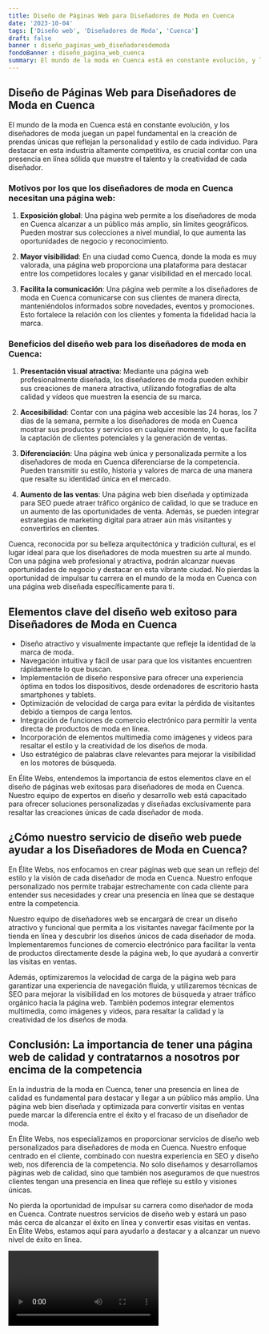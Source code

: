 ```yaml
---
title: Diseño de Páginas Web para Diseñadores de Moda en Cuenca
date: '2023-10-04'
tags: ['Diseño web', 'Diseñadores de Moda', 'Cuenca']
draft: false
banner : diseño_paginas_web_diseñadoresdemoda
fondoBanner : diseño_pagina_web_cuenca
summary: El mundo de la moda en Cuenca está en constante evolución, y los diseñadores de moda juegan un papel fundamental en la creación de prendas únicas que reflejan la personalidad y estilo de cada individuo. Para destacar en esta industria altamente competitiva, es crucial contar con una presencia en línea sólida que muestre el talento y la creatividad de cada diseñador.
---
```


## Diseño de Páginas Web para Diseñadores de Moda en Cuenca

El mundo de la moda en Cuenca está en constante evolución, y los diseñadores de moda juegan un papel fundamental en la creación de prendas únicas que reflejan la personalidad y estilo de cada individuo. Para destacar en esta industria altamente competitiva, es crucial contar con una presencia en línea sólida que muestre el talento y la creatividad de cada diseñador.

### Motivos por los que los diseñadores de moda en Cuenca necesitan una página web:

1. **Exposición global**: Una página web permite a los diseñadores de moda en Cuenca alcanzar a un público más amplio, sin límites geográficos. Pueden mostrar sus colecciones a nivel mundial, lo que aumenta las oportunidades de negocio y reconocimiento.

2. **Mayor visibilidad**: En una ciudad como Cuenca, donde la moda es muy valorada, una página web proporciona una plataforma para destacar entre los competidores locales y ganar visibilidad en el mercado local.

3. **Facilita la comunicación**: Una página web permite a los diseñadores de moda en Cuenca comunicarse con sus clientes de manera directa, manteniéndolos informados sobre novedades, eventos y promociones. Esto fortalece la relación con los clientes y fomenta la fidelidad hacia la marca.

### Beneficios del diseño web para los diseñadores de moda en Cuenca:

1. **Presentación visual atractiva**: Mediante una página web profesionalmente diseñada, los diseñadores de moda pueden exhibir sus creaciones de manera atractiva, utilizando fotografías de alta calidad y vídeos que muestren la esencia de su marca.

2. **Accesibilidad**: Contar con una página web accesible las 24 horas, los 7 días de la semana, permite a los diseñadores de moda en Cuenca mostrar sus productos y servicios en cualquier momento, lo que facilita la captación de clientes potenciales y la generación de ventas.

3. **Diferenciación**: Una página web única y personalizada permite a los diseñadores de moda en Cuenca diferenciarse de la competencia. Pueden transmitir su estilo, historia y valores de marca de una manera que resalte su identidad única en el mercado.

4. **Aumento de las ventas**: Una página web bien diseñada y optimizada para SEO puede atraer tráfico orgánico de calidad, lo que se traduce en un aumento de las oportunidades de venta. Además, se pueden integrar estrategias de marketing digital para atraer aún más visitantes y convertirlos en clientes.

Cuenca, reconocida por su belleza arquitectónica y tradición cultural, es el lugar ideal para que los diseñadores de moda muestren su arte al mundo. Con una página web profesional y atractiva, podrán alcanzar nuevas oportunidades de negocio y destacar en esta vibrante ciudad. No pierdas la oportunidad de impulsar tu carrera en el mundo de la moda en Cuenca con una página web diseñada específicamente para ti.

<GifSeo />

<Cta />

## Elementos clave del diseño web exitoso para Diseñadores de Moda en Cuenca

- Diseño atractivo y visualmente impactante que refleje la identidad de la marca de moda.
- Navegación intuitiva y fácil de usar para que los visitantes encuentren rápidamente lo que buscan.
- Implementación de diseño responsive para ofrecer una experiencia óptima en todos los dispositivos, desde ordenadores de escritorio hasta smartphones y tablets.
- Optimización de velocidad de carga para evitar la pérdida de visitantes debido a tiempos de carga lentos.
- Integración de funciones de comercio electrónico para permitir la venta directa de productos de moda en línea.
- Incorporación de elementos multimedia como imágenes y videos para resaltar el estilo y la creatividad de los diseños de moda.
- Uso estratégico de palabras clave relevantes para mejorar la visibilidad en los motores de búsqueda.

En Élite Webs, entendemos la importancia de estos elementos clave en el diseño de páginas web exitosas para diseñadores de moda en Cuenca. Nuestro equipo de expertos en diseño y desarrollo web está capacitado para ofrecer soluciones personalizadas y diseñadas exclusivamente para resaltar las creaciones únicas de cada diseñador de moda.

## ¿Cómo nuestro servicio de diseño web puede ayudar a los Diseñadores de Moda en Cuenca?

En Élite Webs, nos enfocamos en crear páginas web que sean un reflejo del estilo y la visión de cada diseñador de moda en Cuenca. Nuestro enfoque personalizado nos permite trabajar estrechamente con cada cliente para entender sus necesidades y crear una presencia en línea que se destaque entre la competencia.

Nuestro equipo de diseñadores web se encargará de crear un diseño atractivo y funcional que permita a los visitantes navegar fácilmente por la tienda en línea y descubrir los diseños únicos de cada diseñador de moda. Implementaremos funciones de comercio electrónico para facilitar la venta de productos directamente desde la página web, lo que ayudará a convertir las visitas en ventas.

Además, optimizaremos la velocidad de carga de la página web para garantizar una experiencia de navegación fluida, y utilizaremos técnicas de SEO para mejorar la visibilidad en los motores de búsqueda y atraer tráfico orgánico hacia la página web. También podemos integrar elementos multimedia, como imágenes y videos, para resaltar la calidad y la creatividad de los diseños de moda.

## Conclusión: La importancia de tener una página web de calidad y contratarnos a nosotros por encima de la competencia

En la industria de la moda en Cuenca, tener una presencia en línea de calidad es fundamental para destacar y llegar a un público más amplio. Una página web bien diseñada y optimizada para convertir visitas en ventas puede marcar la diferencia entre el éxito y el fracaso de un diseñador de moda.

En Élite Webs, nos especializamos en proporcionar servicios de diseño web personalizados para diseñadores de moda en Cuenca. Nuestro enfoque centrado en el cliente, combinado con nuestra experiencia en SEO y diseño web, nos diferencia de la competencia. No solo diseñamos y desarrollamos páginas web de calidad, sino que también nos aseguramos de que nuestros clientes tengan una presencia en línea que refleje su estilo y visiones únicas.

No pierda la oportunidad de impulsar su carrera como diseñador de moda en Cuenca. Contrate nuestros servicios de diseño web y estará un paso más cerca de alcanzar el éxito en línea y convertir esas visitas en ventas. En Élite Webs, estamos aquí para ayudarlo a destacar y a alcanzar un nuevo nivel de éxito en línea.

<Video />

<CtaBot job='Diseñadores de Moda' city='Cuenca'/>

<Gmaps query='Cuenca+españa+maps' />